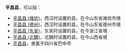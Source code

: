 '''平昌县'''，可以指：
*[[平昌县_(潍坊)|平昌县 (潍坊)]]，西汉时设置的县，在今山东省潍坊市境
*[[平昌县_(德州)|平昌县 (德州)]]，西汉时设置的县，在今山东省德州市境
*[[平昌县_(东吴)|平昌县 (东吴)]]，东吴时设置的县，在今浙江省境
*[[平昌县_(北魏)|平昌县 (北魏)]]，北魏时设置的县，在今山西省境
*[[平昌县|平昌县]]，隶属于四川省巴中市

{{Disambig|P|Cat=三字中国县名消歧义}}